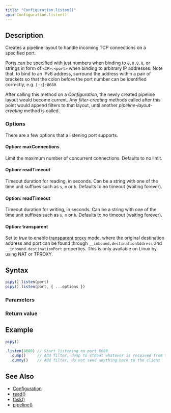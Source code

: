 ```yaml
---
title: "Configuration.listen()"
api: Configuration.listen()
---
```


## Description

Creates a pipeline layout to handle incoming TCP connections on a specified port.

Ports can be specified with just numbers when binding to `0.0.0.0`, or strings in form of `<IP>:<port>` when binding to arbitrary IP addresses. Note that, to bind to an IPv6 address, surround the address within a pair of brackets so that the colon before the port number can be identified correctly, e.g. `[::]:8080`.

After calling this method on a _Configuration_, the newly created pipeline layout would become current. Any _filter-creating_ methods called after this point would append filters to that layout, until another _pipeline-layout-creating_ method is called.

### Options

There are a few options that a listening port supports.

#### Option: maxConnections

Limit the maximum number of concurrent connections. Defaults to no limit.

#### Option: readTimeout

Timeout duration for reading, in seconds. Can be a string with one of the time unit suffixes such as `s`, `m` or `h`. Defaults to no timeout (waiting forever).

#### Option: readTimeout

Timeout duration for writing, in seconds. Can be a string with one of the time unit suffixes such as `s`, `m` or `h`. Defaults to no timeout (waiting forever).

#### Option: transparent

Set to _true_ to enable [transparent proxy](https://en.wikipedia.org/wiki/Proxy_server#Transparent_proxy) mode, where the original destination address and port can be found through `__inbound.destinationAddress` and `__inbound.destinationPort` properties. This is only available on Linux by using NAT or TPROXY.

## Syntax

``` js
pipy().listen(port)
pipy().listen(port, { ...options })
```

### Parameters

<Parameters/>

### Return value

<ReturnValue/>

## Example

``` js
pipy()

.listen(8080) // Start listening on port 8080
  .dump()     // Add filter, dump to stdout whatever is received from the port
  .dummy()    // Add filter, do not send anything back to the client
```

## See Also

* [Configuration](/reference/api/Configuration)
* [read()](/reference/api/Configuration/read)
* [task()](/reference/api/Configuration/task)
* [pipeline()](/reference/api/Configuration/pipeline)
